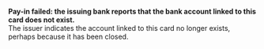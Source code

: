 <Card title="008008" href="/errors/codes/008008">  

 **Pay-in failed: the issuing bank reports that the bank account linked to this card does not exist.**  
 The issuer indicates the account linked to this card no longer exists, perhaps because it has been closed.

</Card>